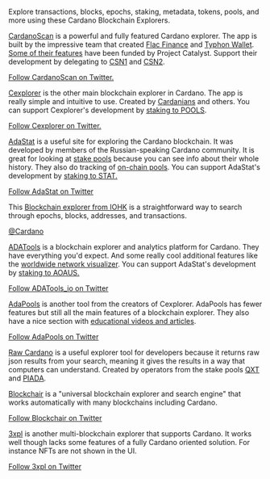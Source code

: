Explore transactions, blocks, epochs, staking, metadata, tokens, pools, and more using these Cardano Blockchain Explorers.

[CardanoScan](https://cardanoscan.io/) is a powerful and fully featured Cardano explorer. The app is built by the impressive team that created [Flac Finance](https://twitter.com/FlacFinance) and [Typhon Wallet](https://twitter.com/TyphonWallet). [Some of their features](https://projectcatalyst.io/funds/8/f8-developer-ecosystem/cardanoscanio-upgrade) have been funded by Project Catalyst. Support their development by delegating to [CSN1](https://cexplorer.io/pool/pool10hex9l4wjgqarvhr94xgyh9frv5lhtajhrj4dah0kl65jtws30khttps://) and [CSN2](https://cexplorer.io/pool/pool1mfgqn8n658vjdcvg3xgtr3qyet64fht0dzsukqeznxw36z8g2k6https://).

[Follow CardanoScan on Twitter.](https://twitter.com/cardanoscanio)

[Cexplorer](https://cexplorer.io/) is the other main blockchain explorer in Cardano. The app is really simple and intuitive to use. Created by [Cardanians](https://twitter.com/Cardanians_io) and others. You can support Cexplorer's development by [staking to POOLS](https://cexplorer.io/pool/pool1cduc7ut6grhqyavrmm3gzcdf4qfdsjk7vdwcxy9c0r5fyaxh2sqhttps://).

[Follow Cexplorer on Twitter.](https://twitter.com/cexplorer_io)

[AdaStat](https://adastat.net/) is a useful site for exploring the Cardano blockchain. It was developed by members of the Russian-speaking Cardano community. It is great for looking at [stake pools](https://adastat.net/pools) because you can see info about their whole history. They also do tracking of [on-chain pools](https://adastat.net/polls). You can support AdaStat's development by [staking to STAT.](https://adastat.net/pools/77b0a93c26ac65be36e9a9f220f9a43cbc57d705fc5d8f1de5fdeea1)

[Follow AdaStat on Twitter](https://twitter.com/ada_stat)

This [Blockchain explorer from IOHK](https://explorer.cardano.org/en.html) is a straightforward way to search through epochs, blocks, addresses, and transactions.

[@Cardano](https://twitter.com/Cardano)

[ADATools](https://adatools.io/) is a blockchain explorer and analytics platform for Cardano. They have everything you'd expect. And some really cool additional features like the [worldwide network visualizer](https://adatools.io/earth). You can support AdaStat's development by [staking to AOAUS.](https://cexplorer.io/pool/pool1twd9vvegn3fqq0f4n08p3aml2ud8q87njs49900rycj4sr5hhcy)

[Follow ADATools\_io on Twitter](https://twitter.com/ADATools_io)

[AdaPools](https://adapools.org/) is another tool from the creators of Cexplorer. AdaPools has fewer features but still all the main features of a blockchain explorer. They also have a nice section with [educational videos and articles](https://adapools.org/edu).

[Follow AdaPools on Twitter](https://twitter.com/adapools_org)

[Raw Cardano](https://rawcardano.app/) is a useful explorer tool for developers because it returns raw json results from your search, meaning it gives the results in a way that computers can understand. Created by operators from the stake pools [QXT](https://twitter.com/quixotepool) and [PIADA](https://twitter.com/Piada_stakePool).

[Blockchair](https://blockchair.com/cardano) is a "universal blockchain explorer and search engine" that works automatically with many blockchains including Cardano.

[Follow Blockchair on Twitter](https://twitter.com/Blockchair)

[3xpl](https://3xpl.com/cardano) is another multi-blockchain explorer that supports Cardano. It works well though lacks some features of a fully Cardano oriented solution. For instance NFTs are not shown in the UI.

[Follow 3xpl on Twitter](https://twitter.com/3xplcom)
